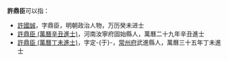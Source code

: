 '''許鼎臣'''可以指：
* [[許國誠|許國誠]]，字鼎臣，明朝政治人物，万历癸未进士
* [[許鼎臣_(萬曆辛丑進士)|許鼎臣 (萬曆辛丑進士)]]，河南汝寧府固始縣人，萬曆二十九年辛丑進士
* [[許鼎臣_(萬曆丁未進士)|許鼎臣 (萬曆丁未進士)]]，字定-{于}-，[[常州府|常州府]]武進縣人，萬曆三十五年丁未進士

{{Disambig|X鼎臣|Cat=三字許姓人名消歧義}}
